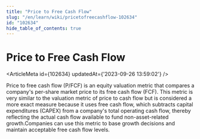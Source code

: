 ```yaml
---
title: "Price to Free Cash Flow"
slug: "/en/learn/wiki/pricetofreecashflow-102634"
id: "102634"
hide_table_of_contents: true
---
```



# Price to Free Cash Flow

<ArticleMeta id={102634} updatedAt={'2023-09-26 13:59:02'} />
<div className='border-solid border-b border-t-0 my-4 border-[var(--ifm-color-gray-300)]' />

Price to free cash flow (P/FCF) is an equity valuation metric that compares a company's per-share market price to its free cash flow (FCF). This metric is very similar to the valuation metric of price to cash flow but is considered a more exact measure because it uses free cash flow, which subtracts capital expenditures (CAPEX) from a company's total operating cash flow, thereby reflecting the actual cash flow available to fund non-asset-related growth.Companies can use this metric to base growth decisions and maintain acceptable free cash flow levels.
